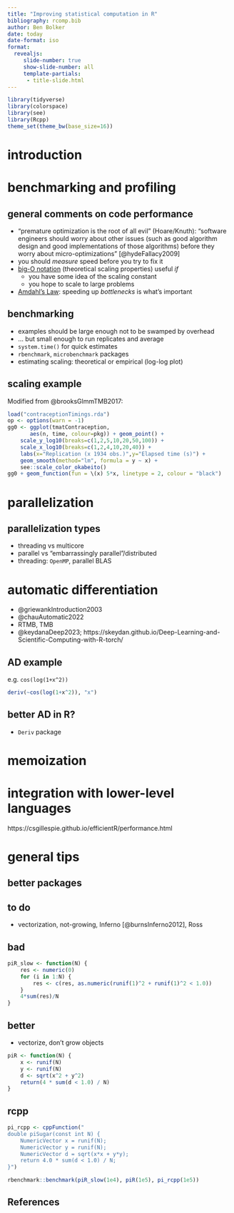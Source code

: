 ```yaml
---
title: "Improving statistical computation in R"
bibliography: rcomp.bib
author: Ben Bolker
date: today
date-format: iso
format: 
  revealjs:
     slide-number: true
     show-slide-number: all
     template-partials:
      - title-slide.html
---
```


```r
library(tidyverse)
library(colorspace)
library(see)
library(Rcpp)
theme_set(theme_bw(base_size=16))
```

# introduction

# benchmarking and profiling

## general comments on code performance

* "premature optimization is the root of all evil" (Hoare/Knuth): "software engineers should worry about other issues (such as good algorithm design and good implementations of those algorithms) before they worry about micro-optimizations" [@hydeFallacy2009]
* you should *measure* speed before you try to fix it
* [big-O notation](https://en.wikipedia.org/wiki/Big_O_notation) (theoretical scaling properties) useful *if*
   * you have some idea of the scaling constant
   * you hope to scale to large problems
* [Amdahl's Law](https://en.wikipedia.org/wiki/Amdahl%27s_law): speeding up *bottlenecks* is what's important

## benchmarking

* examples should be large enough not to be swamped by overhead
* ... but small enough to run replicates and average
* `system.time()` for quick estimates
* `rbenchmark`, `microbenchmark` packages 
* estimating scaling: theoretical or empirical (log-log plot)

## scaling example

Modified from @brooksGlmmTMB2017:

```r
load("contraceptionTimings.rda")
op <- options(warn = -1)
gg0 <- ggplot(tmatContraception,
       aes(n, time, colour=pkg)) + geom_point() +
    scale_y_log10(breaks=c(1,2,5,10,20,50,100)) +
    scale_x_log10(breaks=c(1,2,4,10,20,40)) +
    labs(x="Replication (x 1934 obs.)",y="Elapsed time (s)") +
    geom_smooth(method="lm", formula = y ~ x) +
    see::scale_color_okabeito()
gg0 + geom_function(fun = \(x) 5*x, linetype = 2, colour = "black")
```

# parallelization

## parallelization types

* threading vs multicore
* parallel vs "embarrassingly parallel"/distributed
* threading: `OpenMP`, parallel BLAS

# automatic differentiation

* @griewankIntroduction2003
* @chauAutomatic2022
* RTMB, TMB
* @keydanaDeep2023; https://skeydan.github.io/Deep-Learning-and-Scientific-Computing-with-R-torch/

## AD example

e.g. `cos(log(1+x^2))`

```r
deriv(~cos(log(1+x^2)), "x")
```

## better AD in R?

* `Deriv` package



# memoization

# integration with lower-level languages

https://csgillespie.github.io/efficientR/performance.html

# general tips

## better packages

<!-- https://quarto.org/docs/presentations/revealjs/presenting.html -->

<!-- CC badge in title:
https://quarto.org/docs/journals/templates.html#template-partials
https://github.com/quarto-dev/quarto-cli/blob/main/src/resources/formats/revealjs/pandoc/title-slide.html -->

## to do

* vectorization, not-growing, Inferno [@burnsInferno2012], Ross

## bad

```r
piR_slow <- function(N) {
    res <- numeric(0)
    for (i in 1:N) {
        res <- c(res, as.numeric(runif(1)^2 + runif(1)^2 < 1.0))
    }
    4*sum(res)/N
}
```

## better

* vectorize, don't grow objects

```r
piR <- function(N) {
    x <- runif(N)
    y <- runif(N)
    d <- sqrt(x^2 + y^2)
    return(4 * sum(d < 1.0) / N)
}
```

## rcpp

```r
pi_rcpp <- cppFunction("
double piSugar(const int N) {
    NumericVector x = runif(N);
    NumericVector y = runif(N);
    NumericVector d = sqrt(x*x + y*y);
    return 4.0 * sum(d < 1.0) / N;
}")
```

```r
rbenchmark::benchmark(piR_slow(1e4), piR(1e5), pi_rcpp(1e5))
```

## References
